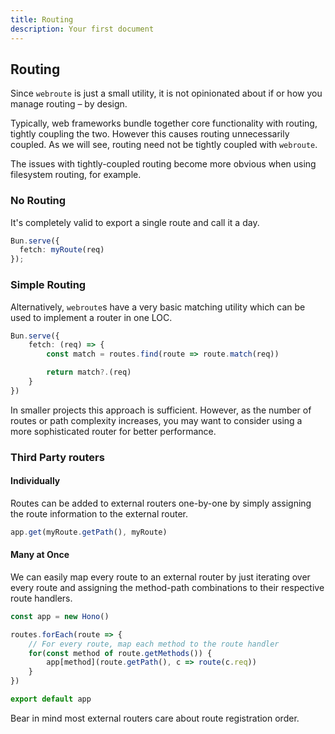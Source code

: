```yaml
---
title: Routing
description: Your first document
---
```



## Routing

Since `webroute` is just a small utility, it is not opinionated about if or how you manage routing – by design.

Typically, web frameworks bundle together core functionality with routing, tightly coupling the two. However this causes routing unnecessarily coupled. As we will see, routing need not be tightly coupled with `webroute`.

<Callout>

The issues with tightly-coupled routing become more obvious when using filesystem routing, for example.

</Callout>

### No Routing

It's completely valid to export a single route and call it a day.

```ts
Bun.serve({
  fetch: myRoute(req)
});
```

### Simple Routing

Alternatively, `webroute`s have a very basic matching utility which can be used to implement a router in one LOC.

```ts
Bun.serve({
	fetch: (req) => {
		const match = routes.find(route => route.match(req))

		return match?.(req)
	}
})
```

<Callout>

In smaller projects this approach is sufficient. However, as the number of routes or path complexity increases, you may want to consider using a more sophisticated router for better performance.

</Callout>


### Third Party routers

#### Individually

Routes can be added to external routers one-by-one by simply assigning the route information to the external router.

```ts
app.get(myRoute.getPath(), myRoute)
```



#### Many at Once

We can easily map every route to an external router by just iterating over every route and assigning the method-path combinations to their respective route handlers.

```ts title="hono-example.ts"
const app = new Hono()

routes.forEach(route => {
	// For every route, map each method to the route handler
	for(const method of route.getMethods()) {
		app[method](route.getPath(), c => route(c.req))
	}
})

export default app
```


<Callout>

Bear in mind most external routers care about route registration order.

</Callout>